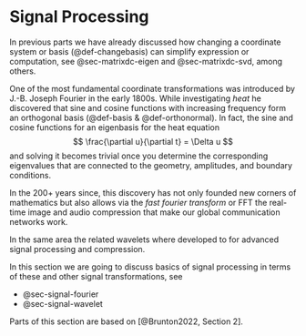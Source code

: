 # Signal Processing {.unnumbered}

In previous parts we have already discussed how changing a coordinate system or basis (@def-changebasis) can simplify expression or computation, see @sec-matrixdc-eigen and @sec-matrixdc-svd, among others.

One of the most fundamental coordinate transformations was introduced by J.-B. Joseph Fourier in the early 1800s.
While investigating _heat_ he discovered that sine and cosine functions with increasing frequency form an orthogonal basis (@def-basis & @def-orthonormal).
In fact, the sine and cosine functions for an eigenbasis for the heat equation
$$
\frac{\partial u}{\partial t} = \Delta u
$$
and solving it becomes trivial once you determine the corresponding eigenvalues that are connected to the geometry, amplitudes, and boundary conditions.

In the 200+ years since, this discovery has not only founded new corners of mathematics but also allows via the _fast fourier transform_ or FFT the real-time image and audio compression that make our global communication networks work.

In the same area the related wavelets where developed to for advanced signal processing and compression.

In this section we are going to discuss basics of signal processing in terms of these and other signal transformations, see

- @sec-signal-fourier
- @sec-signal-wavelet

Parts of this section are based on [@Brunton2022, Section 2].
